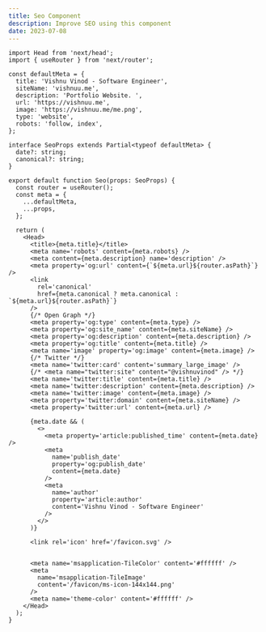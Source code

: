 ```yaml
---
title: Seo Component
description: Improve SEO using this component
date: 2023-07-08
---
```


```tsx:Seo.tsx
import Head from 'next/head';
import { useRouter } from 'next/router';

const defaultMeta = {
  title: 'Vishnu Vinod - Software Engineer',
  siteName: 'vishnuu.me',
  description: 'Portfolio Website. ',
  url: 'https://vishnuu.me',
  image: 'https://vishnuu.me/me.png',
  type: 'website',
  robots: 'follow, index',
};

interface SeoProps extends Partial<typeof defaultMeta> {
  date?: string;
  canonical?: string;
}

export default function Seo(props: SeoProps) {
  const router = useRouter();
  const meta = {
    ...defaultMeta,
    ...props,
  };

  return (
    <Head>
      <title>{meta.title}</title>
      <meta name='robots' content={meta.robots} />
      <meta content={meta.description} name='description' />
      <meta property='og:url' content={`${meta.url}${router.asPath}`} />
      <link
        rel='canonical'
        href={meta.canonical ? meta.canonical : `${meta.url}${router.asPath}`}
      />
      {/* Open Graph */}
      <meta property='og:type' content={meta.type} />
      <meta property='og:site_name' content={meta.siteName} />
      <meta property='og:description' content={meta.description} />
      <meta property='og:title' content={meta.title} />
      <meta name='image' property='og:image' content={meta.image} />
      {/* Twitter */}
      <meta name='twitter:card' content='summary_large_image' />
      {/* <meta name="twitter:site" content="@vishnuvinod" /> */}
      <meta name='twitter:title' content={meta.title} />
      <meta name='twitter:description' content={meta.description} />
      <meta name='twitter:image' content={meta.image} />
      <meta property='twitter:domain' content={meta.siteName} />
      <meta property='twitter:url' content={meta.url} />

      {meta.date && (
        <>
          <meta property='article:published_time' content={meta.date} />
          <meta
            name='publish_date'
            property='og:publish_date'
            content={meta.date}
          />
          <meta
            name='author'
            property='article:author'
            content='Vishnu Vinod - Software Engineer'
          />
        </>
      )}

      <link rel='icon' href='/favicon.svg' />


      <meta name='msapplication-TileColor' content='#ffffff' />
      <meta
        name='msapplication-TileImage'
        content='/favicon/ms-icon-144x144.png'
      />
      <meta name='theme-color' content='#ffffff' />
    </Head>
  );
}

```
